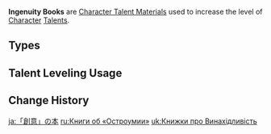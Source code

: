 {{Terminology Infobox
|image        = <gallery>
Item Teachings of Ingenuity.png|Teachings
Item Guide to Ingenuity.png|Guide
Item Philosophies of Ingenuity.png|Philosophies
</gallery>
|type         = Item Groups
|type2        = Character Talent Materials
|type3        = Talent Books
|type4        = Talent Book Groups
|day1         = Tuesday
|day2         = Friday
|day3         = Sunday
|source1      = Steeple of Ignorance
}}
'''Ingenuity Books''' are [[Character Talent Material]]s used to increase the level of [[Character]] [[Talents]].

==Types==
{{Material Quality
|2=Teachings of Ingenuity
|3=Guide to Ingenuity
|4=Philosophies of Ingenuity
}}

==Talent Leveling Usage==
{{Talent Leveling Usage|item=Teachings of Ingenuity|item2=Guide to Ingenuity|item3=Philosophies of Ingenuity|or=yes}}

==Change History==
{{Change History|3.0}}
[[Category:Ingenuity Books| ]]

[[ja:「創意」の本]]
[[ru:Книги об «Остроумии»]]
[[uk:Книжки про Винахідливість]]